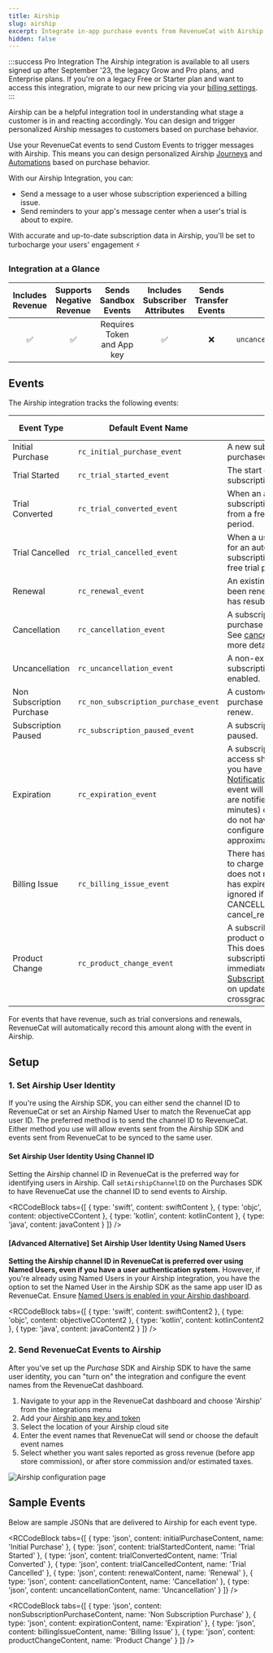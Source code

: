 ```yaml
---
title: Airship
slug: airship
excerpt: Integrate in-app purchase events from RevenueCat with Airship
hidden: false
---
```


:::success Pro Integration
The Airship integration is available to all users signed up after September '23, the legacy Grow and Pro plans, and Enterprise plans. If you're on a legacy Free or Starter plan and want to access this integration, migrate to our new pricing via your [billing settings](https://app.revenuecat.com/settings/billing).
:::

Airship can be a helpful integration tool in understanding what stage a customer is in and reacting accordingly. You can design and trigger personalized Airship messages to customers based on purchase behavior.

Use your RevenueCat events to send Custom Events to trigger messages with Airship. This means you can design personalized Airship [Journeys](https://docs.airship.com/guides/messaging/user-guide/journeys/about/) and [Automations](https://docs.airship.com/guides/messaging/user-guide/messages/automation/about/) based on purchase behavior.

With our Airship Integration, you can:

- Send a message to a user whose subscription experienced a billing issue.
- Send reminders to your app's message center when a user's trial is about to expire.

With accurate and up-to-date subscription data in Airship, you'll be set to turbocharge your users' engagement ⚡️

### Integration at a Glance

| Includes Revenue | Supports Negative Revenue |    Sends Sandbox Events    | Includes Subscriber Attributes | Sends Transfer Events |                                                                      Optional Event Types                                                                       |
| :--------------: | :-----------------------: | :------------------------: | :----------------------------: | :-------------------: | :-------------------------------------------------------------------------------------------------------------------------------------------------------------: |
|        ✅        |            ✅             | Requires Token and App key |               ✅               |          ❌           | `non_subscription_purchase_event` `uncancellation_event``subscription_paused_event``expiration_event``billing_issue_event` `product_change_event` |

## Events

The Airship integration tracks the following events:

| Event Type                | Default Event Name                   | Description                                                                                                                                                                                                                                                                                                                                             | App Store | Play Store | Amazon | Stripe | Promo |
| ------------------------- | ------------------------------------ | ------------------------------------------------------------------------------------------------------------------------------------------------------------------------------------------------------------------------------------------------------------------------------------------------------------------------------------------------------- | --------- | ---------- | ------ | ------ | ----- |
| Initial Purchase          | `rc_initial_purchase_event`          | A new subscription has been purchased.                                                                                                                                                                                                                                                                                                                  | ✅        | ✅         | ✅     | ✅     | ❌    |
| Trial Started             | `rc_trial_started_event`             | The start of an auto-renewing subscription product free trial.                                                                                                                                                                                                                                                                                          | ✅        | ✅         | ✅     | ✅     | ❌    |
| Trial Converted           | `rc_trial_converted_event`           | When an auto-renewing subscription product converts from a free trial to normal paid period.                                                                                                                                                                                                                                                            | ✅        | ✅         | ✅     | ✅     | ❌    |
| Trial Cancelled           | `rc_trial_cancelled_event`           | When a user turns off renewals for an auto-renewing subscription product during a free trial period.                                                                                                                                                                                                                                                    | ✅        | ✅         | ✅     | ✅     | ❌    |
| Renewal                   | `rc_renewal_event`                   | An existing subscription has been renewed or a lapsed user has resubscribed.                                                                                                                                                                                                                                                                            | ✅        | ✅         | ✅     | ✅     | ❌    |
| Cancellation              | `rc_cancellation_event`              | A subscription or non-renewing purchase has been cancelled. See [cancellation reasons](/integrations/webhooks/event-types-and-fields#cancellation-and-expiration-reasons) for more details.                                                                                                                                                    | ✅        | ✅         | ✅     | ✅     | ✅    |
| Uncancellation            | `rc_uncancellation_event`            | A non-expired cancelled subscription has been re-enabled.                                                                                                                                                                                                                                                                                               | ✅        | ✅         | ✅     | ❌     | ❌    |
| Non Subscription Purchase | `rc_non_subscription_purchase_event` | A customer has made a purchase that will not auto-renew.                                                                                                                                                                                                                                                                                                | ✅        | ✅         | ✅     | ✅     | ✅    |
| Subscription Paused       | `rc_subscription_paused_event`       | A subscription has been paused.                                                                                                                                                                                                                                                                                                                         | ❌        | ✅         | ❌     | ❌     | ❌    |
| Expiration                | `rc_expiration_event`                | A subscription has expired and access should be removed. If you have [Platform Server Notifications](/platform-resources/server-notifications) configured, this event will occur as soon as we are notified (within seconds to minutes) of the expiration. If you do not have notifications configured, delays may be approximately 1 hour. | ✅        | ✅         | ✅     | ✅     | ✅    |
| Billing Issue             | `rc_billing_issue_event`             | There has been a problem trying to charge the subscriber. This does not mean the subscription has expired. Can be safely ignored if listening to CANCELLATION event + cancel_reason=BILLING_ERROR.                                                                                                                                                      | ✅        | ✅         | ✅     | ✅     | ❌    |
| Product Change            | `rc_product_change_event`            | A subscriber has changed the product of their subscription. This does not mean the new subscription is in effect immediately. See [Managing Subscriptions](/subscription-guidance/managing-subscriptions) for more details on updates, downgrades, and crossgrades.                                                                                                        | ✅        | ✅         | ❌     | ✅     | ❌    |

For events that have revenue, such as trial conversions and renewals, RevenueCat will automatically record this amount along with the event in Airship.

## Setup

### 1. Set Airship User Identity

If you're using the Airship SDK, you can either send the channel ID to RevenueCat or set an Airship Named User to match the RevenueCat app user ID. The preferred method is to send the channel ID to RevenueCat. Either method you use will allow events sent from the Airship SDK and events sent from RevenueCat to be synced to the same user.

#### Set Airship User Identity Using Channel ID

Setting the Airship channel ID in RevenueCat is the preferred way for identifying users in Airship. Call `setAirshipChannelID` on the Purchases SDK to have RevenueCat use the channel ID to send events to Airship.


<RCCodeBlock tabs={[
    { type: 'swift', content: swiftContent },
    { type: 'objc', content: objectiveCContent },
    { type: 'kotlin', content: kotlinContent },
    { type: 'java', content: javaContent }
]} />

#### [Advanced Alternative] Set Airship User Identity Using Named Users

**Setting the Airship channel ID in RevenueCat is preferred over using Named Users, even if you have a user authentication system.** However, if you're already using Named Users in your Airship integration, you have the option to set the Named User in the Airship SDK as the same app user ID as RevenueCat. Ensure [Named Users is enabled in your Airship dashboard](https://docs.airship.com/guides/messaging/user-guide/project/enable-features/#named-users).


<RCCodeBlock tabs={[
    { type: 'swift', content: swiftContent2 },
    { type: 'objc', content: objectiveCContent2 },
    { type: 'kotlin', content: kotlinContent2 },
    { type: 'java', content: javaContent2 }
]} />

### 2. Send RevenueCat Events to Airship

After you've set up the _Purchase_ SDK and Airship SDK to have the same user identity, you can "turn on" the integration and configure the event names from the RevenueCat dashboard.

1. Navigate to your app in the RevenueCat dashboard and choose 'Airship' from the integrations menu
2. Add your [Airship app key and token](https://docs.airship.com/guides/admin/security/account-security/)
3. Select the location of your Airship cloud site
4. Enter the event names that RevenueCat will send or choose the default event names
5. Select whether you want sales reported as gross revenue (before app store commission), or after store commission and/or estimated taxes.

![Airship configuration page](https://files.readme.io/fd69e5f-app.revenuecat.com_projects_85ff18c7_integrations_branch_6.png)

## Sample Events

Below are sample JSONs that are delivered to Airship for each event type.


<RCCodeBlock tabs={[
    { type: 'json', content: initialPurchaseContent, name: 'Initial Purchase' },
    { type: 'json', content: trialStartedContent, name: 'Trial Started' },
    { type: 'json', content: trialConvertedContent, name: 'Trial Converted' },
    { type: 'json', content: trialCancelledContent, name: 'Trial Cancelled' },
    { type: 'json', content: renewalContent, name: 'Renewal' },
    { type: 'json', content: cancellationContent, name: 'Cancellation' },
    { type: 'json', content: uncancellationContent, name: 'Uncancellation' }
]} />


<RCCodeBlock tabs={[
    { type: 'json', content: nonSubscriptionPurchaseContent, name: 'Non Subscription Purchase' },
    { type: 'json', content: expirationContent, name: 'Expiration' },
    { type: 'json', content: billingIssueContent, name: 'Billing Issue' },
    { type: 'json', content: productChangeContent, name: 'Product Change' }
]} />